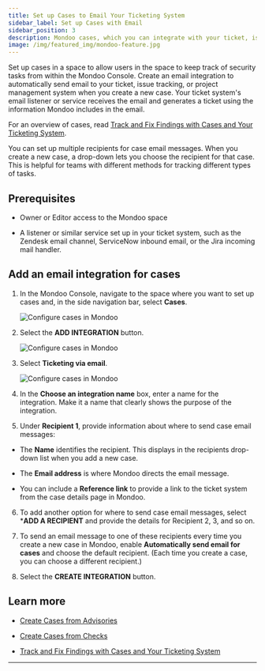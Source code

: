 ```yaml
---
title: Set up Cases to Email Your Ticketing System
sidebar_label: Set up Cases with Email
sidebar_position: 3
description: Mondoo cases, which you can integrate with your ticket, issue tracking, or project management software, allow you to track remediation of important security findings. Set up an integration to start using cases and include Mondoo data in your regular project workflow.
image: /img/featured_img/mondoo-feature.jpg
---
```


Set up cases in a space to allow users in the space to keep track of security tasks from within the Mondoo Console. Create an email integration to automatically send email to your ticket, issue tracking, or project management system when you create a new case. Your ticket system's email listener or service receives the email and generates a ticket using the information Mondoo includes in the email.

For an overview of cases, read [Track and Fix Findings with Cases and Your Ticketing System](/platform/cases/overview/).

You can set up multiple recipients for case email messages. When you create a new case, a drop-down lets you choose the recipient for that case. This is helpful for teams with different methods for tracking different types of tasks.

## Prerequisites

- Owner or Editor access to the Mondoo space

- A listener or similar service set up in your ticket system, such as the Zendesk email channel, ServiceNow inbound email, or the Jira incoming mail handler.

## Add an email integration for cases

1. In the Mondoo Console, navigate to the space where you want to set up cases and, in the side navigation bar, select **Cases**.

   ![Configure cases in Mondoo](/img/platform/cases/cases-blank.png)

2. Select the **ADD INTEGRATION** button.

   ![Configure cases in Mondoo](/img/platform/cases/cases-integrations.png)

3. Select **Ticketing via email**.

   ![Configure cases in Mondoo](/img/platform/cases/cases-add-email.png)

4. In the **Choose an integration name** box, enter a name for the integration. Make it a name that clearly shows the purpose of the integration.

5. Under **Recipient 1**, provide information about where to send case email messages:

  - The **Name** identifies the recipient. This displays in the recipients drop-down list when you add a new case.

  - The **Email address** is where Mondoo directs the email message.

  - You can include a **Reference link** to provide a link to the ticket system from the case details page in Mondoo.

6. To add another option for where to send case email messages, select ***ADD A RECIPIENT** and provide the details for Recipient 2, 3, and so on.

7. To send an email message to one of these recipients every time you create a new case in Mondoo, enable **Automatically send email for cases** and choose the default recipient. (Each time you create a case, you can choose a different recipient.)

8. Select the **CREATE INTEGRATION** button.

## Learn more

- [Create Cases from Advisories](/platform/cases/advisories/)

- [Create Cases from Checks](/platform/cases/checks/)

- [Track and Fix Findings with Cases and Your Ticketing System](/platform/cases/overview/)

---
